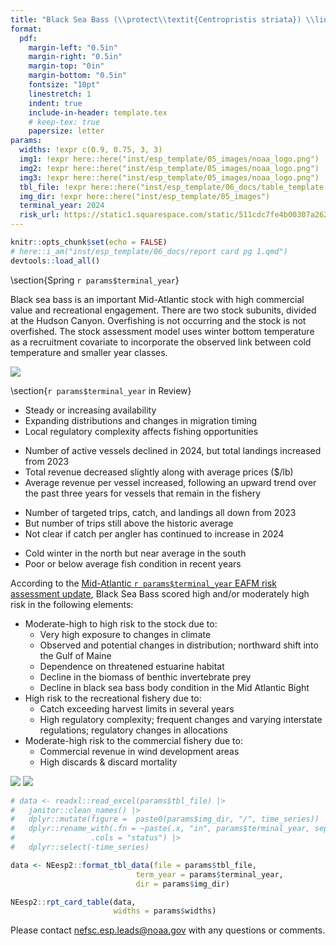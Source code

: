 ```yaml
---
title: "Black Sea Bass (\\protect\\textit{Centropristis striata}) \\linebreak Ecosystem & Socioeconomic Profile Report Card"
format: 
  pdf:
    margin-left: "0.5in"
    margin-right: "0.5in"
    margin-top: "0in"
    margin-bottom: "0.5in"
    fontsize: "10pt"
    linestretch: 1
    indent: true
    include-in-header: template.tex    
    # keep-tex: true
    papersize: letter
params:
  widths: !expr c(0.9, 0.75, 3, 3)
  img1: !expr here::here("inst/esp_template/05_images/noaa_logo.png")
  img2: !expr here::here("inst/esp_template/05_images/noaa_logo.png")
  img3: !expr here::here("inst/esp_template/05_images/noaa_logo.png")
  tbl_file: !expr here::here("inst/esp_template/06_docs/table_template.xlsx")
  img_dir: !expr here::here("inst/esp_template/05_images")
  terminal_year: 2024
  risk_url: https://static1.squarespace.com/static/511cdc7fe4b00307a2628ac6/t/6747560a3cf66936045e5547/1732728332670/05_EAFM+Risk+Assessment.pdf
---
```

```r
knitr::opts_chunk$set(echo = FALSE)
# here::i_am("inst/esp_template/06_docs/report card pg 1.qmd")
devtools::load_all()
``` 
\backgroundsetup{
  scale=1,
  angle=0,
  opacity=0,
  contents={\includegraphics[width=\paperwidth,height=\paperheight]{bg_pg1.jpg}}
 }
\BgThispage

<!-- trying to overlay a fish image in the upper right -- not working -->
<!-- \begin{wrapfigure}{r}{0.2\textwidth} -->
<!--   \includegraphics[width=.3\linewidth]{noaa_logo.png} -->
<!-- \end{wrapfigure} -->

\vspace{-2.5cm}

\section{Spring `r params$terminal_year`}

Black sea bass is an important Mid-Atlantic stock with high commercial value and recreational engagement. There are two stock subunits, divided at the Hudson Canyon. Overfishing is not occurring and the stock is not overfished. The stock assessment model uses winter bottom temperature as a recruitment covariate to incorporate the observed link between cold temperature and smaller year classes.

:::: {layout="[ [0.4, 0.025, 0.575], [1], [0.575, 0.025, 0.4]] "}

::: {}
<!-- \begin{frame} -->
![](`r params$img1`)
<!-- \end{frame} -->
:::

::: {}
\hfill
:::

::: {}
\section{`r params$terminal_year` in Review}

\subsection{Fishing Community Observations}
- Steady or increasing availability 
- Expanding distributions and changes in migration timing
- Local regulatory complexity affects fishing opportunities

\subsection{Commercial Fishery}
- Number of active vessels declined in 2024, but total landings increased from 2023 
- Total revenue decreased slightly along with average prices ($/lb)
- Average revenue per vessel increased, following an upward trend over the past three years for vessels that remain in the fishery

\subsection{Recreational Fishery}
- Number of targeted trips, catch, and landings all down from 2023
- But number of trips still above the historic average 
- Not clear if catch per angler has continued to increase in 2024

\subsection{Ecosystem}
- Cold winter in the north but near average in the south
- Poor or below average fish condition in recent years
:::

::: {}
\vspace{0.5cm}
\section{Key Points from the Mid-Atlantic Risk Assessment}
:::

::: {}
\vspace{-3cm}

\raggedright
<!-- maybe this is being centered because it's the only section without a header? -->
According to the [Mid-Atlantic `r params$terminal_year` EAFM risk assessment update](`r params$risk_url`), Black Sea Bass scored high and/or moderately high risk in the following elements:

- Moderate-high to high risk to the stock due to:
  - Very high exposure to changes in climate 
  - Observed and potential changes in distribution; northward shift into the Gulf of Maine
  - Dependence on threatened estuarine habitat
  - Decline in the biomass of benthic invertebrate prey 
  - Decline in black sea bass body condition in the Mid Atlantic Bight
- High risk to the recreational fishery due to:
  - Catch exceeding harvest limits in several years
  - High regulatory complexity; frequent changes and varying interstate regulations; regulatory changes in allocations
- Moderate-high risk to the commercial fishery due to:
  - Commercial revenue in wind development areas 
  - High discards & discard mortality

:::

::: {}
\hfill
:::

::: {}
![](`r params$img2`)
![](`r params$img3`)
:::

::::

\newpage

\backgroundsetup{
  contents={\includegraphics[width=\paperwidth,height=\paperheight]{bg_pg2.jpg}}
  }
\BgThispage
<!-- not sure why this doesn't work -->

\newgeometry{top=0.25in, left=0.25in, right=0.25in, bottom=0.25in}

```r
# data <- readxl::read_excel(params$tbl_file) |>
#   janitor::clean_names() |>
#   dplyr::mutate(figure =  paste0(params$img_dir, "/", time_series)) |>
#   dplyr::rename_with(.fn = ~paste(.x, "in", params$terminal_year, sep = "_"),
#                 .cols = "status") |>
#   dplyr::select(-time_series)

data <- NEesp2::format_tbl_data(file = params$tbl_file,
                            term_year = params$terminal_year,
                            dir = params$img_dir)
```

::: {}
```r
NEesp2::rpt_card_table(data,
                       widths = params$widths)
```

\centering
Please contact [nefsc.esp.leads@noaa.gov](nefsc.esp.leads@noaa.gov) with any questions or comments.
:::
